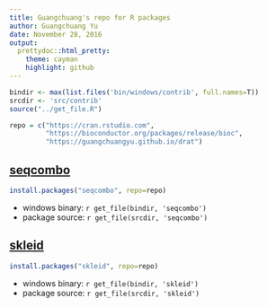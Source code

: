 ```yaml
---
title: Guangchuang's repo for R packages
author: Guangchuang Yu
date: November 28, 2016
output:
  prettydoc::html_pretty:
    theme: cayman
    highlight: github
---
```



```r
bindir <- max(list.files('bin/windows/contrib', full.names=T))
srcdir <- 'src/contrib'
source("../get_file.R")
```

```r
repo = c("https://cran.rstudio.com",
         "https://bioconductor.org/packages/release/bioc",
         "https://guangchuangyu.github.io/drat")
```

## [seqcombo](https://github.com/GuangchuangYu/seqcombo)

```r
install.packages("seqcombo", repo=repo)
```

- windows binary: `r get_file(bindir, 'seqcombo')`
- package source: `r get_file(srcdir, 'seqcombo')`


## [skleid](https://github.com/GuangchuangYu/skleid)

```r
install.packages("skleid", repo=repo)
```

- windows binary: `r get_file(bindir, 'skleid')`
- package source: `r get_file(srcdir, 'skleid')`

